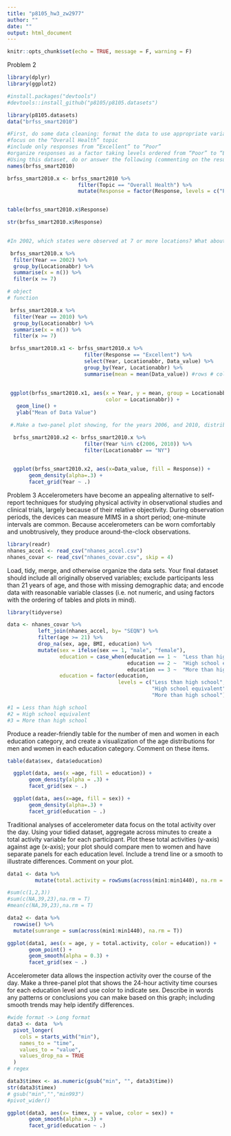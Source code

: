 ```yaml
---
title: "p8105_hw3_zw2977"
author: ""
date: ""
output: html_document
---
```


```r
knitr::opts_chunk$set(echo = TRUE, message = F, warning = F)
```

Problem 2


```r
library(dplyr)
library(ggplot2)

#install.packages("devtools")
#devtools::install_github("p8105/p8105.datasets")

library(p8105.datasets)
data("brfss_smart2010")
```


```r
#First, do some data cleaning: format the data to use appropriate variable names;
#focus on the “Overall Health” topic
#include only responses from “Excellent” to “Poor”
#organize responses as a factor taking levels ordered from “Poor” to “Excellent”
#Using this dataset, do or answer the following (commenting on the results of each):
names(brfss_smart2010)

brfss_smart2010.x <- brfss_smart2010 %>% 
                       filter(Topic == "Overall Health") %>% 
                       mutate(Response = factor(Response, levels = c("Poor", "Fair", "Good", "Very good", "Excellent")))


table(brfss_smart2010.x$Response)

str(brfss_smart2010.x$Response)
 
```

```r
#In 2002, which states were observed at 7 or more locations? What about in 2010? Construct a dataset that is limited to Excellent responses, and contains, year, state, and a variable that averages the data_value across locations within a state. Make a “spaghetti” plot of this average value over time within a state (that is, make a plot showing a line for each state across years – the geom_line geometry and group aesthetic will help).

 brfss_smart2010.x %>% 
  filter(Year == 2002) %>%
  group_by(Locationabbr) %>%
  summarise(x = n()) %>%
  filter(x >= 7)

# object
# function

 brfss_smart2010.x %>% 
  filter(Year == 2010) %>%
  group_by(Locationabbr) %>%
  summarise(x = n()) %>%
  filter(x >= 7)

 brfss_smart2010.x1 <- brfss_smart2010.x %>%
                         filter(Response == "Excellent") %>%
                         select(Year, Locationabbr, Data_value) %>%
                         group_by(Year, Locationabbr) %>%
                         summarise(mean = mean(Data_value)) #rows # columns
 
 
 ggplot(brfss_smart2010.x1, aes(x = Year, y = mean, group = Locationabbr, 
                                color = Locationabbr)) +
   geom_line() +
   ylab("Mean of Data Value")

 #.Make a two-panel plot showing, for the years 2006, and 2010, distribution of data_value for responses (“Poor” to “Excellent”) among locations in NY State.

  brfss_smart2010.x2 <- brfss_smart2010.x %>% 
                         filter(Year %in% c(2006, 2010)) %>%
                         filter(Locationabbr == "NY")

  
  ggplot(brfss_smart2010.x2, aes(x=Data_value, fill = Response)) +   
       geom_density(alpha=.3) +
       facet_grid(Year ~ .) 


```

Problem 3
Accelerometers have become an appealing alternative to self-report techniques for studying physical activity in observational studies and clinical trials, largely because of their relative objectivity. During observation periods, the devices can measure MIMS in a short period; one-minute intervals are common. Because accelerometers can be worn comfortably and unobtrusively, they produce around-the-clock observations.

```r
library(readr)
nhanes_accel <- read_csv("nhanes_accel.csv")
nhanes_covar <- read_csv("nhanes_covar.csv", skip = 4)

```

Load, tidy, merge, and otherwise organize the data sets. Your final dataset should include all originally observed variables; exclude participants less than 21 years of age, and those with missing demographic data; and encode data with reasonable variable classes (i.e. not numeric, and using factors with the ordering of tables and plots in mind).

```r
library(tidyverse)

data <- nhanes_covar %>% 
          left_join(nhanes_accel, by= "SEQN") %>%
          filter(age >= 21) %>%
          drop_na(sex, age, BMI, education) %>%
          mutate(sex = ifelse(sex == 1, "male", "female"),
                 education = case_when(education == 1 ~  "Less than high school",
                                       education == 2 ~  "High school equivalent",
                                       education == 3 ~  "More than high school" ),
                 education = factor(education, 
                                    levels = c("Less than high school", 
                                               "High school equivalent", 
                                               "More than high school"))) 

#1 = Less than high school
#2 = High school equivalent
#3 = More than high school
```

Produce a reader-friendly table for the number of men and women in each education category, and create a visualization of the age distributions for men and women in each education category. Comment on these items.

```r
table(data$sex, data$education)
```

```r
  ggplot(data, aes(x =age, fill = education)) +   
       geom_density(alpha = .3) +
       facet_grid(sex ~ .) 

  ggplot(data, aes(x=age, fill = sex)) +   
       geom_density(alpha=.3) +
       facet_grid(education ~ .) 
```

Traditional analyses of accelerometer data focus on the total activity over the day. Using your tidied dataset, aggregate across minutes to create a total activity variable for each participant. Plot these total activities (y-axis) against age (x-axis); your plot should compare men to women and have separate panels for each education level. Include a trend line or a smooth to illustrate differences. Comment on your plot.

```r
data1 <- data %>%
         mutate(total.activity = rowSums(across(min1:min1440), na.rm = T))

#sum(c(1,2,3))
#sum(c(NA,39,23),na.rm = T)
#mean(c(NA,39,23),na.rm = T)

data2 <- data %>% 
  rowwise() %>% 
  mutate(sumrange = sum(across(min1:min1440), na.rm = T))

ggplot(data1, aes(x = age, y = total.activity, color = education)) +   
       geom_point() +
       geom_smooth(alpha = 0.3) +
       facet_grid(sex ~ .) 

```
Accelerometer data allows the inspection activity over the course of the day. Make a three-panel plot that shows the 24-hour activity time courses for each education level and use color to indicate sex. Describe in words any patterns or conclusions you can make based on this graph; including smooth trends may help identify differences.

```r
#wide format -> Long format
data3 <- data  %>%
  pivot_longer(
    cols = starts_with("min"),
    names_to = "time",
    values_to = "value",
    values_drop_na = TRUE
  )
# regex 

data3$timex <- as.numeric(gsub("min", "", data3$time))
str(data3$timex)
# gsub("min","","min993")
#pivot_wider()

ggplot(data3, aes(x= timex, y = value, color = sex)) +   
       geom_smooth(alpha =.3) +
       facet_grid(education ~ .)
```